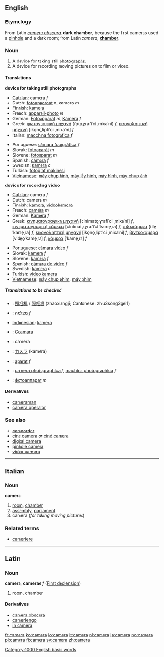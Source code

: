 {{wikipedia}}
==English==
{{scriptrank|bedroom|shower|nikolas|1491|camera|fill|reasons|forty|bigger}}

===Etymology===
From Latin ''[[camera obscura]]'', '''dark chamber''', because the first cameras used a [[pinhole]] and a dark room; from Latin ''camera'', '''[[chamber]]'''.

===Noun===
{{en-noun-reg}}

# A device for taking still [[photograph]]s.
# A device for recording moving pictures on to film or video.

====Translations====
'''device for taking still photographs'''
{{top}}
*[[w:Catalan language|Catalan]]: camera ''f''
*Dutch: [[fotoapparaat]] ''n'', camera ''m''
*Finnish: [[kamera]]
*French: [[appareil-photo]] ''m''
*German: [[Fotoapparat]] ''m'', [[Kamera]] ''f''
*Greek: [[φωτογραφική μηχανή]] [fo̞to̞ˌɣrafiˈci ˌmixaˈni] ''f'', [[εικονοληπτική μηχανή]] [iko̞no̞ˌliptiˈci ˌmixaˈni] ''f''
*Italian: [[macchina fotografica]] ''f''
{{mid}}
*Portuguese: [[câmara fotográfica]] ''f''
*Slovak: [[fotoaparát]] ''m''
*Slovene: [[fotoaparat]] ''m''
*Spanish: [[cámara]] ''f''
*Swedish: [[kamera]] ''c''
*Turkish: [[fotoğraf makinesi]]
*[[w:Vietnamese language|Vietnamese]]: [[máy chụp hình]], [[máy lấy hình]], [[máy hình]], [[máy chụp ảnh]]
{{bottom}}

'''device for recording video'''
{{top}}
*[[w:Catalan language|Catalan]]: camera ''f''
*Dutch: camera ''m''
*Finnish: [[kamera]], [[videokamera]]
*French: [[caméra]] ''m''
*German: [[Kamera]] ''f''
*Greek: [[κινηματογραφική μηχανή]] [cinimato̞ˌɣrafiˈci ˌmixaˈni] ''f'', [[κινηματογραφική κάμερα]] [cinimato̞ˌɣrafiˈci ˈkame̞ˌra] ''f'', [[τηλεκάμερα]] [tile̞ˈkame̞ˌra] ''f'', [[εικονοληπτική μηχανή]] [iko̞no̞ˌliptiˈci ˌmixaˈni] ''f'', [[βιντεοκάμερα]] [vide̞o̞ˈkame̞ˌra] ''f'', [[κάμερα]] [ˈkame̞ˌra] ''f''
{{mid}}
*Portuguese: [[câmara vídeo]] ''f''
*Slovak: [[kamera]] ''f''
*Slovene: [[kamera]] ''f''
*Spanish: [[cámara de video]] ''f''
*Swedish: [[kamera]] ''c''
*Turkish: [[video kamera]]
*[[w:Vietnamese language|Vietnamese]]: [[máy chụp phim]], [[máy phim]]
{{bottom}}

=====Translations to be checked=====
{{checktrans}}
*{{ttbc|Chinese}}: [[照相机]] / [[照相機]] (zhàoxiàngjī; Cantonese: zhiu3söng3gei1)
*{{ttbc|Hebrew}}: מצלמה ''f''
*[[w:Indonesian language|Indonesian]]: [[kamera]]
*{{ttbc|Irish}}: [[Ceamara]]
*{{ttbc|Interlingua}}: camera
*{{ttbc|Japanese}}: [[カメラ]] (kamera)
*{{ttbc|Polish}}: [[aparat]] ''f''
*{{ttbc|Romanian}}: [[camera photographica]] ''f'', [[machina photographica]] ''f''
*{{ttbc|Russian}}: [[фотоаппарат]] ''m''

====Derivatives====
*[[cameraman]]
*[[camera operator]]

===See also===
*[[camcorder]]
*[[cine camera]] ''or'' [[ciné camera]]
*[[digital camera]]
*[[pinhole camera]]
*[[video camera]]

----

==Italian==
===Noun===
'''camera'''

# [[room]], [[chamber]]
# [[assembly]], [[parliament]]
#camera (''for taking moving pictures'')

===Related terms===
*[[cameriere]]

----

==Latin==
===Noun===
'''camera''', '''camerae''' ''f'' ([[Latin:First declension|First declension]])

#[[room]], [[chamber]]

====Derivatives====
*[[camera obscura]]
*[[camerlengo]]
*[[in camera]]

[[Category:1000 English basic words]]

[[fr:camera]]
[[ko:camera]]
[[io:camera]]
[[it:camera]]
[[nl:camera]]
[[ja:camera]]
[[no:camera]]
[[pl:camera]]
[[fi:camera]]
[[sv:camera]]
[[zh:camera]]